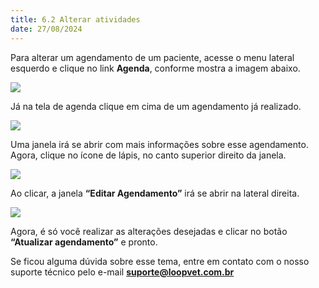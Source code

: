 ```yaml
---
title: 6.2 Alterar atividades
date: 27/08/2024
---
```


Para alterar um agendamento de um paciente, acesse o menu lateral esquerdo e clique no link **Agenda**, conforme mostra a imagem abaixo.

<img src="/imagem-1.0-link-agenda-1.webp" />

Já na tela de agenda clique em cima de um agendamento já realizado.

<img src="/imagem-1.1-tela-agenda-1.webp" />

Uma janela irá se abrir com mais informações sobre esse agendamento. Agora, clique no ícone de lápis, no canto superior direito da janela.

<img src="/imagem-1.2-alterar-agendamento.webp" />

Ao clicar, a janela **“Editar Agendamento”** irá se abrir na lateral direita.

<img src="/imagem-1.3-alterando-agendamento.webp" />

Agora, é só você realizar as alterações desejadas e clicar no botão **“Atualizar agendamento”** e pronto.

Se ficou alguma dúvida sobre esse tema, entre em contato com o nosso suporte técnico pelo e-mail **suporte@loopvet.com.br**
